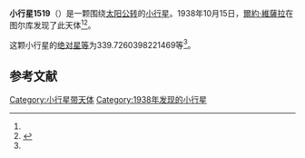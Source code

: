 {{Infobox planet
| bgcolour = #FFFFC0
| name = 1519 Kajaani
| symbol = 
| image = 
| caption = 
| discovery = yes
| discovery_ref = 
| discoverer = [[爾約·維薩拉|爾約·維薩拉]]
| discovery_site = [[图尔库|图尔库]] 
| discovered = 1938年10月15日
| designations = yes
| mp_name = 
| named_after = 
| alt_names = 1938 UB/ 1938 UK
| mp_category = [[主带小行星|主带小行星]]
| orbit_ref = <ref name="a">[http://ssd.jpl.nasa.gov/sbdb.cgi?sstr=1519 1519 Kajaani] {{Wayback|url=http://ssd.jpl.nasa.gov/sbdb.cgi?sstr=1519 |date=20201119050632 }}，小行星數據庫瀏覽器（JPL Small-Body Database Browser）－[[美国国家航空航天局|美国国家航空航天局]]喷气推进实验室</ref>
| epoch = 2456400.5 (2013年4月18日更新)
| aphelion = {{convert|3.876979333466065|AU|km|3|abbr=on|lk=out}}
| perihelion = {{convert|2.367621920452015|AU|km|3|abbr=on}}
| semimajor = {{convert|3.12230062695904|AU|km|3|abbr=on}}
| eccentricity = 0.241705972
| period = 2015.164488 [[日|日]]<br />5.52[[儒略年|儒略年]]
| avg_speed = 
| inclination = 12.61110767601247
| asc_node = 15.88640618808114
| mean_anomaly = 
| arg_peri = 339.7260398221469
| satellites = 
| physical_characteristics = yes
| dimensions = 
| mass = 
| density = 
| surface_grav = 
| escape_velocity = 
| sidereal_day = 
| axial_tilt = 
| pole_ecliptic_lat = 
| pole_ecliptic_lon = 
| albedo = 
| temperatures= 
| temp_name1 = 
| mean_temp_1 = 
| max_temp_1 = 
| temp_name2 = 
| max_temp_2 = 
| spectral_type = 
| abs_magnitude = 339.7260398221469
}}

'''小行星1519'''（{{lang-en|1519 Kajaani}}）是一颗围绕[[太阳|太阳]][[公转|公转]]的[[小行星|小行星]]。1938年10月15日，[[爾約·維薩拉|爾約·維薩拉]]在图尔库发现了此天体<ref name="a" /><ref>{{cite news|title=小行星列表|url=http://cfa-www.harvard.edu/iau/lists/NumberedMPs.txt|accessdate=2013-07-08|newspaper=哈佛大学|archive-date=2008-05-17|archive-url=https://web.archive.org/web/20080517010638/http://cfa-www.harvard.edu/iau/lists/NumberedMPs.txt|dead-url=no}}</ref>。

这颗小行星的[[绝对星等|绝对星等]]为339.7260398221469等<ref name="a" />。

==参考文献==
{{reflist}}
{{Minor Planet Number|[[小行星1518|小行星1518]]|[[小行星1520|小行星1520]]}}

{{小天体}}

[[Category:小行星带天体|Category:小行星带天体]]
[[Category:1938年发现的小行星|Category:1938年发现的小行星]]

{{asteroid-stub}}